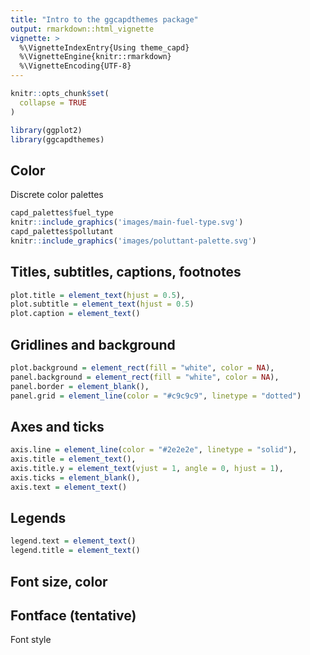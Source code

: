```yaml
---
title: "Intro to the ggcapdthemes package"
output: rmarkdown::html_vignette
vignette: >
  %\VignetteIndexEntry{Using theme_capd}
  %\VignetteEngine{knitr::rmarkdown}
  %\VignetteEncoding{UTF-8}
---
```


```r
knitr::opts_chunk$set(
  collapse = TRUE
)
```

```r
library(ggplot2)
library(ggcapdthemes)
```

## Color

Discrete color palettes

```r
capd_palettes$fuel_type
knitr::include_graphics('images/main-fuel-type.svg')
capd_palettes$pollutant
knitr::include_graphics('images/poluttant-palette.svg')

```

## Titles, subtitles, captions, footnotes

```r
plot.title = element_text(hjust = 0.5), 
plot.subtitle = element_text(hjust = 0.5)
plot.caption = element_text()
```

## Gridlines and background

```r
plot.background = element_rect(fill = "white", color = NA), 
panel.background = element_rect(fill = "white", color = NA), 
panel.border = element_blank(), 
panel.grid = element_line(color = "#c9c9c9", linetype = "dotted")

```

## Axes and ticks

```r
axis.line = element_line(color = "#2e2e2e", linetype = "solid"), 
axis.title = element_text(), 
axis.title.y = element_text(vjust = 1, angle = 0, hjust = 1), 
axis.ticks = element_blank(), 
axis.text = element_text()
```

## Legends

```r
legend.text = element_text()
legend.title = element_text()
```

## Font size, color

## Fontface (tentative)

Font style
